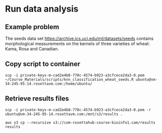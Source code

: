 # Run data analysis {#run-analysis}
<!--
create results directory

ssh ubuntu@vm-34-245-95-14.rosettavm.com -i private-keys-m-cad2e4b8-770c-4574-b923-a3cfcece2da3-0.pem

scp -i private-keys-m-cad2e4b8-770c-4574-b923-a3cfcece2da3-0.pem ~/scripts/knn_classification_wheat_seeds.R ubuntu@vm-34-245-95-14.rosettavm.com:/home/ubuntu/

scp -i private-keys-m-cad2e4b8-770c-4574-b923-a3cfcece2da3-0.pem ~/git_repositories/big-data-cloud/scripts/knn_classification_wheat_seeds.R ubuntu@vm-34-245-95-14.rosettavm.com:/home/ubuntu/
-->

## Example problem
The seeds data set [https://archive.ics.uci.edu/ml/datasets/seeds](https://archive.ics.uci.edu/ml/datasets/seeds) contains morphological measurements on the kernels of three varieties of wheat: Kama, Rosa and Canadian.

## Copy script to container

```
scp -i private-keys-m-cad2e4b8-770c-4574-b923-a3cfcece2da3-0.pem ~/Course_Materials/scripts/knn_classification_wheat_seeds.R ubuntu@vm-34-245-95-14.rosettavm.com:/home/ubuntu/
```


## Retrieve results files

```
scp -i private-keys-m-cad2e4b8-770c-4574-b923-a3cfcece2da3-0.pem -r ubuntu@vm-34-245-95-14.rosettavm.com:/mnt/s3/results .
```

```
aws s3 cp --recursive s3://com-rosettahub-course-bioinfo1.cam/results results
```
